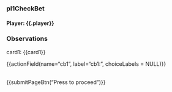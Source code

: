 <h3>pl1CheckBet</h3>
<h4>Player: {{.player}}</h4>


<h3>Observations</h3>
<p>
card1: {{card1}}
</p>

{{actionField(name="cb1", label="cb1:", choiceLabels = NULL)}}

<br>
{{submitPageBtn("Press to proceed")}}
